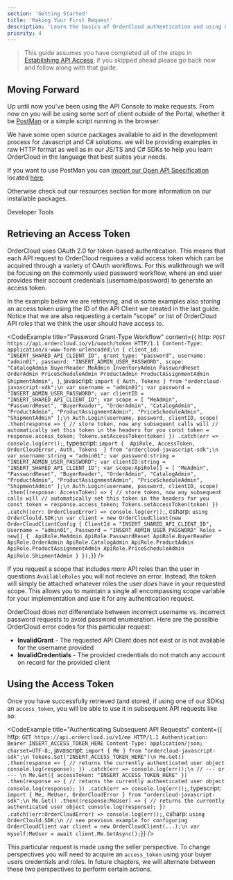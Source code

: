 ```yaml
---
section: 'Getting Started'
title: 'Making Your First Request'
description: 'Learn the basics of OrderCloud authentication and using OAuth tokens in subsequent requests.'
priority: 4
---
```


> This guide assumes you have completed all of the steps in [Establishing API Access](/learn/getting-started/establishing-api-access), if you skipped ahead please go back now and follow along with that guide.

## Moving Forward
Up until now you've been using the API Console to make requests. From now on you will be using some sort of client outside of the Portal, whether it be [PostMan](https://www.postman.com/) or a simple script running in the browser. 

We have some open source packages available to aid in the development process for Javascript and C# solutions. we will be providing examples in raw HTTP format as well as in our JS/TS and C# SDKs to help you learn OrderCloud in the language that best suites your needs.

If you want to use PostMan you can [import our Open API Specification](https://learning.postman.com/docs/getting-started/importing-and-exporting-data/#importing-data-into-postman) located [here](https://api.ordercloud.io/v1/openapi/v3).

Otherwise check out our resources section for more information on our installable packages.

<ContentLink to="/developer-tools" subtitle="Related Content" type="developer">Developer Tools</ContentLink>

## Retrieving an Access Token
OrderCloud uses OAuth 2.0 for token-based authentication. This means that each API request to OrderCloud requires a valid access token which can be acquired through a variety of OAuth workflows. For this walkthrough we will be focusing on the commonly used password workflow, where an end user provides their account credentials (username/password) to generate an access token.

In the example below we are retrieving, and in some examples also storing an access token using the ID of the API Client we created in the last guide. Notice that we are also requesting a certain "scope" or list of OrderCloud API roles that we think the user should have access to.

<CodeExample
  title="Password Grant-Type Workflow"
  content={{
    http: `POST https://api.ordercloud.io/v1/oauth/token HTTP/1.1
Content-Type: application/x-www-form-urlencoded;\n
{
    client_id: "INSERT_SHARED_API_CLIENT_ID",
    grant_type: "password",
    username: "admin01",
    password: "INSERT_ADMIN_USER_PASSWORD",
    scope: "CatalogAdmin BuyerReader MeAdmin InventoryAdmin PasswordReset OrderAdmin PriceScheduleAdmin ProductAdmin ProductAssignmentAdmin ShipmentAdmin",
}`,
javascript: `import { Auth, Tokens } from "ordercloud-javascript-sdk";\n
var username = "admin01";
var password = "INSERT_ADMIN_USER_PASSWORD";
var clientID = "INSERT_SHARED_API_CLIENT_ID";
var scope = [
    "MeAdmin",
    "PasswordReset",
    "BuyerReader",
    "OrderAdmin",
    "CatalogAdmin",
    "ProductAdmin",
    "ProductAssignmentAdmin",
    "PriceScheduleAdmin",
    "ShipmentAdmin"
];\n
Auth.Login(username, password, clientID, scope)
  .then(response => {
      // store token, now any subsequent calls will
      // automatically set this token in the headers for you
      const token = response.access_token;
      Tokens.setAccessToken(token)
  })
  .catch(err => console.log(err));`,
typescript: `import { 
    ApiRole,
    AccessToken,
    OrderCloudError,
    Auth,
    Tokens 
} from "ordercloud-javascript-sdk";\n
var username:string = "admin01";
var password:string = "INSERT_ADMIN_USER_PASSWORD";
var clientID:string = "INSERT_SHARED_API_CLIENT_ID";
var scope:ApiRole[] = [
    "MeAdmin",
    "PasswordReset",
    "BuyerReader",
    "OrderAdmin",
    "CatalogAdmin",
    "ProductAdmin",
    "ProductAssignmentAdmin",
    "PriceScheduleAdmin",
    "ShipmentAdmin"
];\n
Auth.Login(username, password, clientID, scope)
  .then((response: AccessToken) => {
      // store token, now any subsequent calls will
      // automatically set this token in the headers for you
      const token = response.access_token;
      Tokens.setAccessToken(token)
  })
  .catch((err: OrderCloudError) => console.log(err));`,
csharp: `using OrderClould.SDK;\n
var client = new OrderCloudClient(new OrderCloudClientConfig {
    ClientId = "INSERT_SHARED_API_CLIENT_ID",
    Username = "admin01",
    Password = "INSERT_ADMIN_USER_PASSWORD"
    Roles = new[] { 
        ApiRole.MeAdmin
        ApiRole.PasswordReset
        ApiRole.BuyerReader
        ApiRole.OrderAdmin
        ApiRole.CatalogAdmin
        ApiRole.ProductAdmin
        ApiRole.ProductAssignmentAdmin
        ApiRole.PriceScheduleAdmin
        ApiRole.ShipmentAdmin
    }
});`}}
/>

If you request a scope that includes _more_ API roles than the user in questions `AvailableRoles` you will not recieve an error. Instead, the token will simply be attached whatever roles the user _does_ have in your requested scope. This allows you to maintain a single all encompassing scope variable for your implementation and use it for any authentication request.

OrderCloud does not differentiate between incorrect username vs. incorrect password requests to avoid password enumeration. Here are the possible OrderCloud error codes for this particular request:

- **InvalidGrant** - The requested API Client does not exist or is not available for the username provided
- **InvalidCredentials** - The provided credentials do not match any account on record for the provided client

## Using the Access Token
Once you have successfully retrieved (and stored, if using one of our SDKs) an `access_token`, you will be able to use it in subsequent API requests like so:

<CodeExample
  title="Authenticating Subsequent API Requests"
  content={{
    http: `GET https://api.ordercloud.io/v1/me HTTP/1.1
Authentication: Bearer INSERT_ACCESS_TOKEN_HERE
Content-Type: application/json; charset=UTF-8;`,
javascript: `import { Me } from "ordercloud-javascript-sdk";\n
Tokens.Set("INSERT_ACCESS_TOKEN_HERE")\n
Me.Get()
  .then(response => {
      // returns the currently authenticated user object
      console.log(response);
  })
  .catch(err => console.log(err));\n
// --- or --- \n
Me.Get({
    accessToken: "INSERT_ACCESS_TOKEN_HERE"
})
  .then(response => {
      // returns the currently authenticated user object
      console.log(response);
  })
  .catch(err => console.log(err));`,
typescript: `import { Me, MeUser, OrderCloudError } from "ordercloud-javascript-sdk";\n
Me.Get()
  .then((response:MeUser) => {
      // returns the currently authenticated user object
      console.log(response);
  })
  .catch((err:OrderCloudError) => console.log(err));`,
csharp: `using OrderClould.SDK;\n
// see previous example for configuring OrderCloudClient
var client = new OrderCloudClient(...);\n
var myself:MeUser = await client.Me.GetAsync();`}}
/>

This particular request is made using the seller perspective. To change perspectives you will need to acquire an `access_token` using your buyer users credentials and roles. In future chapters, we will alternate between these two perspectives to perform certain actions.